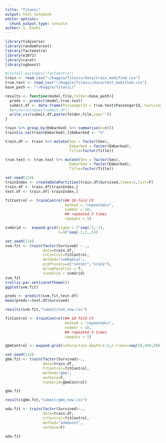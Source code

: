 ```yaml
---
title: "Titanic"
output: html_notebook
editor_options: 
  chunk_output_type: console
author: S. Eanes
---
```


```r
library(tidyverse)
library(randomForest)
library(factoextra)
library(e1071)
library(caret)
library(xgboost)
```
```r
#install.packages("factoextra")
train <- read_csv("~/Kaggle/Titanic/data/train_modified.csv")
true.test <- read_csv("~/Kaggle/Titanic/data/test_modified.csv")
base_path <- "~/Kaggle/Titanic/"
```

```r
results <- function(model,file,folder=base_path){
  preds <- predict(model,true.test)
  submit.df <- data.frame(PassengerId = true.test$PassengerId, Survived = preds)
  #print(colnames(submit.df))
  write_csv(submit.df,paste(folder,file,sep=""))
}
```

```r
train %>% group_by(Embarked) %>% summarise(n=n())
train[is.na(train$Embarked),]$Embarked <- "S"
```

```r
train.df <- train %>% mutate(Sex = factor(Sex),
                             Embarked = factor(Embarked),
                             Title=factor(Title))

true.test <- true.test %>% mutate(Sex = factor(Sex),
                             Embarked = factor(Embarked),
                             Title=factor(Title))
```


```r
set.seed(114)
trainIndex <- createDataPartition(train.df$Survived,times=1,list=F)
train.df <- train.df[trainIndex,]
test.df <- train.df[-trainIndex,]
```

```r
fitControl <- trainControl(## 10-fold CV
                           method = "repeatedcv",
                           number = 10,
                           ## repeated 5 times
                           repeats = 5)
```

```r
svmGrid <-  expand.grid(sigma = 2^seq(-5,-1),
                        C=10^seq(-1,2,.5))

set.seed(114)
svm.fit <- train(factor(Survived) ~ .,
                 data=train.df,
                 trControl=fitControl,
                 method="svmRadial",
                 preProcess=c("center","scale"),
                 allowParallel = T,
                 tuneGrid = svmGrid)
svm.fit
trellis.par.set(caretTheme())
ggplot(svm.fit)  
```

```r
preds <- predict(svm.fit,test.df)
mean(preds!=test.df$Survived)
```

```r
results(svm.fit,"submit/svm_new.csv")
```

```r
fitControl <- trainControl(## 10-fold CV
                           method = "repeatedcv",
                           number = 10,
                           ## repeated 5 times
                           repeats = 5)

gbmControl <- expand.grid(interaction.depth=1:5,n.trees=seq(50,400,50),shrinkage=c(.01,.02,.05),n.minobsinnode=10)

set.seed(114)
gbm.fit <- train(factor(Survived)~.,
                 data=train.df,
                 trControl=fitControl,
                 method="gbm",
                 verbose=F,
                 tuneGrid=gbmControl)

gbm.fit
```

```r
results(gbm.fit,"submit/gbm_new.csv")
```

```r
ada.fit <- train(factor(Survived)~.,
                 data=train.df,
                 trControl=fitControl,
                 method="adaboost",
                 verbose=F)

ada.fit
```